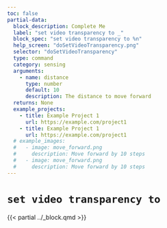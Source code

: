 ```yaml
---
toc: false
partial-data:
  block_description: Complete Me
  label: "set video transparency to _"
  block_spec: "set video transparency to %n"
  help_screen: "doSetVideoTransparency.png"
  selector: "doSetVideoTransparency"
  type: command
  category: sensing
  arguments:
    - name: distance
      type: number
      default: 10
      description: The distance to move forward
  returns: None
  example_projects:
    - title: Example Project 1
      url: https://example.com/project1
    - title: Example Project 1
      url: https://example.com/project1
  # example_images:
  #   - image: move_forward.png
  #     description: Move forward by 10 steps
  #   - image: move_forward.png
  #     description: Move forward by 10 steps
---
```


# `set video transparency to` { .unnumbered }

{{< partial ../_block.qmd >}}
